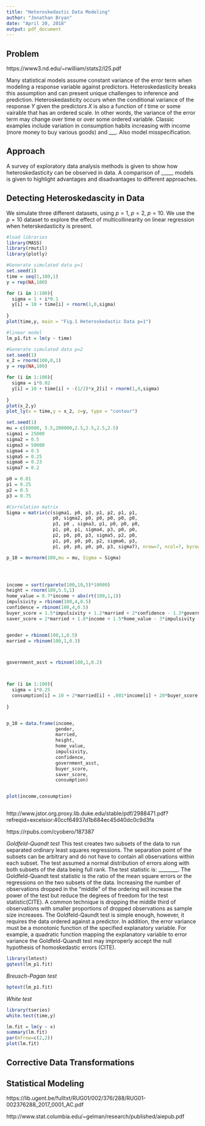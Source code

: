 ```yaml
---
title: "Heteroskedastic Data Modeling"
author: "Jonathan Bryan"
date: "April 20, 2018"
output: pdf_document
---
```


## Problem
https://www3.nd.edu/~rwilliam/stats2/l25.pdf

Many statistical models assume constant variance of the error term when modeling a response variable against predictors. Heteroskedasticity breaks this assumption and can present unique challenges to inference and prediction. Heteroskedasticity occurs when the conditional variance of the response $Y$ given the predictors $X$ is also a function of $t$ time or some vairable that has an ordered scale. In other words, the variance of the error term may change over time or over some ordered variable. Classic examples include variation in consumption habits increasing with income (more money to buy various goods) and ___. Also model misspecification.

## Approach

A survey of exploratory data analysis methods is given to show how heteroskedasticity can be observed in data. A comparison of _____ models is given to highlight advantages and disadvantages to different approaches. 

## Detecting Heteroskedascity in Data

We simulate three different datasets, using $p=1,\; p=2,\; p = 10$. We use the $p=10$ dataset to explore the effect of multicollinearity on linear regression when heterskedasticity is present.
```r
#load libraries
library(MASS)
library(rmutil)
library(plotly)

#Generate simulated data p=1
set.seed(1)
time = seq(1,100,1)
y = rep(NA,100)

for (i in 1:100){
  sigma = 1 + i*0.1
  y[i] = 10 + time[i] + rnorm(1,0,sigma)
  
}
plot(time,y, main = "Fig.1 Heteroskedastic Data p=1")

#linear model
lm_p1.fit = lm(y ~ time)
```


```r
#Generate simulated data p=2
set.seed(1)
x_2 = rnorm(100,0,1)
y = rep(NA,100)

for (i in 1:100){
  sigma = i*0.02
  y[i] = 10 + time[i] + -(1/2)*x_2[i] + rnorm(1,0,sigma)
  
}
plot(x_2,y)
plot_ly(x = time,y = x_2, z=y, type = "contour")
```

```r
set.seed(1)
mu = c(60000, 5.5,200000,2.5,2.5,2.5,2.5)
sigma1 = 25000
sigma2 = 0.5
sigma3 = 50000
sigma4 = 0.5
sigma5 = 0.25
sigma6 = 0.23
sigma7 = 0.2

p0 = 0.01
p1 = 0.25
p2 = 0.5
p3 = 0.75

#Correlation matrix
Sigma = matrix(c(sigma1, p0, p3, p1, p2, p1, p1,
                 p0, sigma2, p0, p0, p0, p0, p0,
                 p3, p0 , sigma3, p1, p0, p0, p0,
                 p1, p0, p1, sigma4, p3, p0, p0,
                 p2, p0, p0, p3, sigma5, p2, p0,
                 p1, p0, p0, p0, p2, sigma6, p3,
                 p1, p0, p0, p0, p0, p3, sigma7), nrow=7, ncol=7, byrow=TRUE)

p_10 = mvrnorm(100,mu = mu, Sigma = Sigma)




income = sort(rpareto(100,10,5)*10000)
height = rnorm(100,5.5,1)
home_value = 0.7*income + abs(rt(100,1,1))
impulsivity = rbinom(100,4,0.5)
confidence = rbinom(100,4,0.5)
buyer_score = 1.5*impulsivity + 1.2*married + 2*confidence - 1.3*government_asst
saver_score = 2*married + 1.8*income + 1.5*home_value - 3*impulsivity - 1.2*gender


gender = rbinom(100,1,0.5)
married = rbinom(100,1,0.3) 



government_asst = rbinom(100,1,0.2)



for (i in 1:100){
  sigma = i*0.25
  consumption[i] = 10 + 2*married[i] + .001*income[i] + 20*buyer_score + .0005*home_value[i] - 3*impulsivity[i] - 1.2*gender[i] + rnorm(1,0,sigma)
  
}


p_10 = data.frame(income,
                  gender,
                  married,
                  height,
                  home_value,
                  impulsivity,
                  confidence,
                  government_asst,
                  buyer_score,
                  saver_score,
                  consumption)


plot(income,consumption)



```
http://www.jstor.org.proxy.lib.duke.edu/stable/pdf/2988471.pdf?refreqid=excelsior:40ccf64937d1b684ec45d40dc0c9d3fa

https://rpubs.com/cyobero/187387



*Goldfeld-Quandt test*
This test creates two subsets of the data to run separated ordinary least squares regressions. The separation point of the subsets can be arbitrary and do not have to contain all observations within each subset. The test assumed a normal distribution of errors along with both subsets of the data being full rank. The test statistic is: ________. The Goldfeld-Quandt test statistic is the ratio of the mean square errors or the regressions on the two subsets of the data. Increasing the number of observations dropped in the "middle" of the ordering will increase the power of the test but reduce the degrees of freedom for the test statistic(CITE). A common technique is dropping the middle third of observations with smaller proportions of dropped observations as sample size increases. The Goldfeld-Qaundt test is simple enough, however, it requires the data ordered against a predictor. In addition, the error variance must be a monotonic function of the specified explanatory variable. For example, a quadratic function mapping the explanatory variable to error variance the Goldfeld-Quandt test may improperly accept the null hypothesis of homoskedastic errors (CITE).
```r
library(lmtest)
gqtest(lm_p1.fit)
```

*Breusch-Pagan test*

```r
bptest(lm_p1.fit)
```
*White test*
```r
library(tseries)
white.test(time,y)
```










```r
lm.fit = lm(y ~ x)
summary(lm.fit)
par(mfrow=c(2,2))
plot(lm.fit)
```

## Corrective Data Transformations



## Statistical Modeling
https://lib.ugent.be/fulltxt/RUG01/002/376/288/RUG01-002376288_2017_0001_AC.pdf

http://www.stat.columbia.edu/~gelman/research/published/aiepub.pdf

